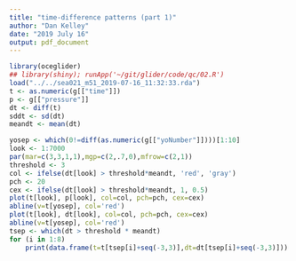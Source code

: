 ```yaml
---
title: "time-difference patterns (part 1)"
author: "Dan Kelley"
date: "2019 July 16"
output: pdf_document
---
```


```r
library(oceglider)
## library(shiny); runApp('~/git/glider/code/qc/02.R')
load("../../sea021_m51_2019-07-16_11:32:33.rda")
t <- as.numeric(g[["time"]])
p <- g[["pressure"]]
dt <- diff(t)
sddt <- sd(dt)
meandt <- mean(dt)

yosep <- which(0!=diff(as.numeric(g[["yoNumber"]])))[1:10]
look <- 1:7000
par(mar=c(3,3,1,1),mgp=c(2,.7,0),mfrow=c(2,1))
threshold <- 3
col <- ifelse(dt[look] > threshold*meandt, 'red', 'gray')
pch <- 20
cex <- ifelse(dt[look] > threshold*meandt, 1, 0.5)
plot(t[look], p[look], col=col, pch=pch, cex=cex)
abline(v=t[yosep], col='red')
plot(t[look], dt[look], col=col, pch=pch, cex=cex)
abline(v=t[yosep], col='red')
tsep <- which(dt > threshold * meandt)
for (i in 1:8)
    print(data.frame(t=t[tsep[i]+seq(-3,3)],dt=dt[tsep[i]+seq(-3,3)]))
```

